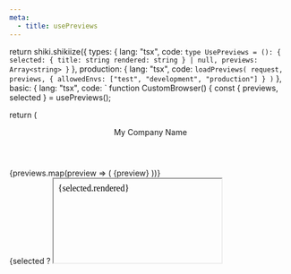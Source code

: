 ```yaml
---
meta:
  - title: usePreviews
---
```



  return shiki.shikiize({
    types: {
      lang: "tsx",
      code: `
type UsePreviews = (): {
  selected: {
    title: string
    rendered: string
  } | null,
  previews: Array<string>
}
`
    },
    production: {
      lang: "tsx",
      code: `
loadPreviews(
  request,
  previews,
  {
    allowedEnvs: ["test", "development", "production"]
  }
)
`
    },
    basic: {
      lang: "tsx",
      code: `
function CustomBrowser() {
  const { previews, selected } = usePreviews();

return (
<div>
<header>My Company Name</header>
<div className="grid grid-cols-2 grid-rows-1">
<nav>
{previews.map(preview => (
<Link to={\`?preview=\$\{preview\}\`}>{preview}</Link>
))}
</nav>
{selected
? <iframe title={selected.title} srcdoc={selected.rendered} />
: <div>No preview selected.</div>}
</div>
</div>
)
}
`
}
});
};

# usePreviews

A react hook for grabbing the result of `loadPreviews` from your loader.

## Arguments

Accepts no arguments.

<Shikiize id="types" />

## Usage

Can be used to create a custom preview browser or other components that consume your rendered templates.

<Shikiize id="basic" />
